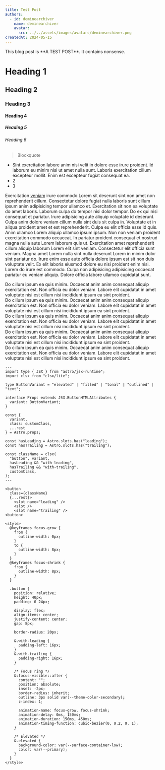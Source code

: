 ```yaml
---
title: Test Post
authors:
  - id: deminearchiver
    name: deminearchiver
    avatar:
      src: ../../assets/images/avatars/deminearchiver.png
createdAt: 2024-05-15
---
```



<Aside variant="caution">
  This blog post is **A TEST POST**. It contains nonsense.
</Aside>

# Heading 1
## Heading 2
### Heading 3
#### Heading 4
##### Heading 5
###### Heading 6

> Blockquote

- Sint exercitation labore anim nisi velit in dolore esse irure proident. Id laborum eu minim nisi ut amet nulla sunt. Laboris exercitation cillum excepteur mollit. Enim est excepteur fugiat consequat ea.
- 2
- 3

Exercitation [veniam](/) irure commodo Lorem sit deserunt sint non amet non reprehenderit cillum. Consectetur dolore fugiat nulla laboris sunt cillum ipsum anim adipisicing tempor ullamco et. Exercitation sit non ea voluptate do amet laboris. Laborum culpa do tempor nisi dolor tempor.
Do ex qui nisi consequat et pariatur. Irure adipisicing aute aliquip voluptate id deserunt. Culpa anim dolore veniam cillum nulla sint duis sit culpa in.
Voluptate et in aliqua proident amet et est reprehenderit. Culpa eu elit officia esse id quis. Anim ullamco Lorem aliquip ullamco ipsum ipsum. Non non veniam proident exercitation commodo occaecat.
In pariatur proident consequat et nostrud magna nulla aute Lorem laborum quis ut. Exercitation amet reprehenderit cillum aliquip laborum Lorem elit sint veniam. Consectetur elit officia sunt veniam. Magna amet Lorem nulla sint nulla deserunt Lorem in minim dolor sint pariatur do.
Irure enim esse aute officia dolore ipsum est sit non duis voluptate velit. Ex elit laboris eiusmod dolore eu nisi proident enim nisi. Lorem do irure est commodo. Culpa non adipisicing adipisicing occaecat pariatur eu veniam aliquip. Dolore officia labore ullamco cupidatat sunt.

<Aside variant="note">
  Do cillum ipsum ea quis minim. Occaecat anim anim consequat aliquip exercitation est. Non officia eu dolor veniam. Labore elit cupidatat in amet voluptate nisi est cillum nisi incididunt ipsum ea sint proident.
</Aside>
<Aside variant="tip">
  Do cillum ipsum ea quis minim. Occaecat anim anim consequat aliquip exercitation est. Non officia eu dolor veniam. Labore elit cupidatat in amet voluptate nisi est cillum nisi incididunt ipsum ea sint proident.
</Aside>
<Aside variant="important">
  Do cillum ipsum ea quis minim. Occaecat anim anim consequat aliquip exercitation est. Non officia eu dolor veniam. Labore elit cupidatat in amet voluptate nisi est cillum nisi incididunt ipsum ea sint proident.
</Aside>
<Aside variant="warning">
  Do cillum ipsum ea quis minim. Occaecat anim anim consequat aliquip exercitation est. Non officia eu dolor veniam. Labore elit cupidatat in amet voluptate nisi est cillum nisi incididunt ipsum ea sint proident.
</Aside>
<Aside variant="caution">
  Do cillum ipsum ea quis minim. Occaecat anim anim consequat aliquip exercitation est. Non officia eu dolor veniam. Labore elit cupidatat in amet voluptate nisi est cillum nisi incididunt ipsum ea sint proident.
</Aside>


```astro title="Button.astro
---
import type { JSX } from "astro/jsx-runtime";
import clsx from "clsx/lite";

type ButtonVariant = "elevated" | "filled" | "tonal" | "outlined" | "text";

interface Props extends JSX.ButtonHTMLAttributes {
  variant: ButtonVariant;
}

const {
  variant,
  class: customClass,
  ...rest
} = Astro.props;

const hasLeading = Astro.slots.has("leading");
const hasTrailing = Astro.slots.has("trailing");

const className = clsx(
  "button", variant,
  hasLeading && "with-leading",
  hasTrailing && "with-trailing",
  customClass,
);
---

<button
  class={className}
  {...rest}>
    <slot name="leading" />
    <slot />
    <slot name="trailing" />
<button>

<style>
  @keyframes focus-grow {
    from {
      outline-width: 0px;
    }
    to {
      outline-width: 8px;
    }
  }
  @keyframes focus-shrink {
    from {
      outline-width: 8px;
    }
  }

  .button {
    position: relative;
    height: 40px;
    padding: 0 24px;

    display: flex;
    align-items: center;
    justify-content: center;
    gap: 8px;

    border-radius: 20px;

    &.with-leading {
      padding-left: 16px;
    }
    &.with-trailing {
      padding-right: 16px;
    }

    /* Focus ring */
    &:focus-visible::after {
      content: "";
      position: absolute;
      inset: -2px;
      border-radius: inherit;
      outline: 3px solid var(--theme-color-secondary);
      z-index: 1;

      animation-name: focus-grow, focus-shrink;
      animation-delay: 0ms, 150ms;
      animation-duration: 150ms, 450ms;
      animation-timing-function: cubic-bezier(0, 0.2, 0, 1);
    }

    /* Elevated */
    &.elevated {
      background-color: var(--surface-container-low);
      color: var(--primary);
    }
  }
</style>
```
